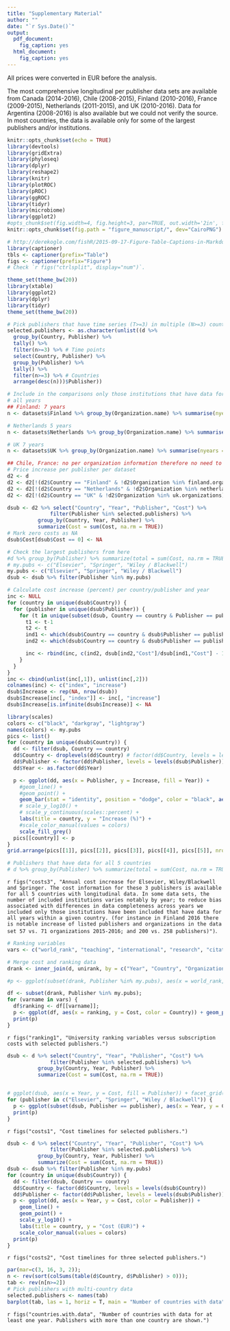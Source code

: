 ```yaml
---
title: "Supplementary Material"
author: ""
date: "`r Sys.Date()`"
output:
  pdf_document:
    fig_caption: yes
  html_document:
    fig_caption: yes
---
```



All prices were converted in EUR before the analysis.

The most comprehensive longitudinal per publisher data sets are available from 
Canada (2014-2016), Chile (2008-2015), Finland (2010-2016), France (2009-2015), Netherlands (2011-2015), and UK (2010-2016). Data for Argentina (2008-2016) is also available but we could not verify the source. In most countries, the data is available only for some of the largest publishers and/or institutions.


```r
knitr::opts_chunk$set(echo = TRUE)
library(devtools)
library(gridExtra)
library(phyloseq)
library(dplyr)
library(reshape2)
library(knitr)
library(plotROC)
library(pROC)
library(ggROC)
library(tidyr)
library(microbiome)
library(ggplot2)
#opts_chunk$set(fig.width=4, fig.height=3, par=TRUE, out.width='2in', fig.pos='H')
knitr::opts_chunk$set(fig.path = "figure_manuscript/", dev="CairoPNG")

# http://derekogle.com/fishR/2015-09-17-Figure-Table-Captions-in-Markdown
library(captioner)
tbls <- captioner(prefix="Table")
figs <- captioner(prefix="Figure")
# Check `r figs("ctrlsplit", display="num")`.

theme_set(theme_bw(20))
library(xtable)
library(ggplot2)
library(dplyr)
library(tidyr)
theme_set(theme_bw(20))

# Pick publishers that have time series (T>=3) in multiple (N>=3) countries
selected.publishers <- as.character(unlist((d %>%
  group_by(Country, Publisher) %>%
  tally() %>%
  filter(n>=3) %>% # Time points
  select(Country, Publisher) %>%
  group_by(Publisher) %>%
  tally() %>%
  filter(n>=3) %>% # Countries
  arrange(desc(n)))$Publisher))
```



```r
# Include in the comparisons only those institutions that have data for
# all years
## Finland: 7 years
n <- datasets$Finland %>% group_by(Organization.name) %>% summarise(nyears = length(unique(Year))) %>% arrange(desc(nyears)) %>% filter(nyears == 7) %>% select(Organization.name); finland.organizations <- as.vector(unname(unlist(n)))

# Netherlands 5 years
n <- datasets$Netherlands %>% group_by(Organization.name) %>% summarise(nyears = length(unique(Year))) %>% arrange(desc(nyears)) %>% filter(nyears == 5) %>% select(Organization.name); netherlands.organizations <- as.vector(unname(unlist(n)))

# UK 7 years
n <- datasets$UK %>% group_by(Organization.name) %>% summarise(nyears = length(unique(Year))) %>% arrange(desc(nyears)) %>% filter(nyears == 7) %>% select(Organization.name); uk.organizations <- as.vector(unname(unlist(n)))

## Chile, France: no per organization information therefore no need to filter
# Price increase per publisher per dataset
d2 <- d
d2 <- d2[!(d2$Country == "Finland" & !d2$Organization %in% finland.organizations),]
d2 <- d2[!(d2$Country == "Netherlands" & !d2$Organization %in% netherlands.organizations),]
d2 <- d2[!(d2$Country == "UK" & !d2$Organization %in% uk.organizations),]

dsub <- d2 %>% select("Country", "Year", "Publisher", "Cost") %>%
              filter(Publisher %in% selected.publishers) %>%
	      group_by(Country, Year, Publisher) %>%
	      summarize(Cost = sum(Cost, na.rm = TRUE))
# Mark zero costs as NA
dsub$Cost[dsub$Cost == 0] <- NA

# Check the largest publishers from here
#d %>% group_by(Publisher) %>% summarize(total = sum(Cost, na.rm = TRUE), ncountries = length(unique(Country))) %>% arrange(desc(total))
# my.pubs <- c("Elsevier", "Springer", "Wiley / Blackwell")
my.pubs <- c("Elsevier", "Springer", "Wiley / Blackwell")
dsub <- dsub %>% filter(Publisher %in% my.pubs)

# Calculate cost increase (percent) per country/publisher and year
inc <- NULL
for (country in unique(dsub$Country)) {
  for (publisher in unique(dsub$Publisher)) {
    for (t in unique(subset(dsub, Country == country & Publisher == publisher)$Year)[-1]) {
      t1 <- t-1
      t2 <- t
      ind1 <- which(dsub$Country == country & dsub$Publisher == publisher & dsub$Year == t1)
      ind2 <- which(dsub$Country == country & dsub$Publisher == publisher & dsub$Year == t2)

      inc <- rbind(inc, c(ind2, dsub[ind2,"Cost"]/dsub[ind1,"Cost"] - 1))
    }
  }
}
inc <- cbind(unlist(inc[,1]), unlist(inc[,2]))
colnames(inc) <- c("index", "increase")
dsub$Increase <- rep(NA, nrow(dsub))
dsub$Increase[inc[, "index"]] <- inc[, "increase"]
dsub$Increase[is.infinite(dsub$Increase)] <- NA

library(scales)
colors <- c("black", "darkgray", "lightgray")
names(colors) <- my.pubs
pics <- list()
for (country in unique(dsub$Country)) {
  dd <- filter(dsub, Country == country)
  dd$Country <- droplevels(dd$Country) # factor(dd$Country, levels = levels(dsub$Country))
  dd$Publisher <- factor(dd$Publisher, levels = levels(dsub$Publisher))
  dd$Year <- as.factor(dd$Year)

  p <- ggplot(dd, aes(x = Publisher, y = Increase, fill = Year)) +
    #geom_line() +
    #geom_point() +
    geom_bar(stat = "identity", position = "dodge", color = "black", aes(group = Year)) + 
    # scale_y_log10() +
    # scale_y_continuous(scales::percent) + 
    labs(title = country, y = "Increase (%)") +
    #scale_color_manual(values = colors)
    scale_fill_grey()    
  pics[[country]] <- p
}
grid.arrange(pics[[1]], pics[[2]], pics[[3]], pics[[4]], pics[[5]], nrow = 2)

# Publishers that have data for all 5 countries
# d %>% group_by(Publisher) %>% summarize(total = sum(Cost, na.rm = TRUE), ncountries = length(unique(Country))) %>% arrange(desc(total)) %>% filter(ncountries == 5)
```

`r figs("costs3", "Annual cost increase for Elsevier, Wiley/Blackwell and Springer. The cost information for these 3 publishers is available for all 5 countries with longitudinal data. In some data sets, the number of included institutions varies notably by year; to reduce bias associated with differences in data completeness across years we included only those institutions have been included that have data for all years within a given country. (for instance in Finland 2016 there is notable increase of listed publishers and organizations in the data set 57 vs. 71 organizations 2015-2016; and 200 vs. 258 publishers)")`.



```r
# Ranking variables
vars <- c("world_rank", "teaching", "international", "research", "citations", "income", "total_score", "num_students", "student_staff_ratio", "international_students")

# Merge cost and ranking data
drank <- inner_join(d, unirank, by = c("Year", "Country", "Organization"))

#p <- ggplot(subset(drank, Publisher %in% my.pubs), aes(x = world_rank, y = Cost, color = Country)) + geom_point() + labs(y = "Cost (EUR)") + scale_y_log10() + facet_grid(. ~ Publisher)

df <- subset(drank, Publisher %in% my.pubs);
for (varname in vars) {
  df$ranking <- df[[varname]];
  p <- ggplot(df, aes(x = ranking, y = Cost, color = Country)) + geom_point() + labs(y = "Cost (EUR)", x = varname, title = varname) + scale_y_log10() + facet_grid(. ~ Publisher)
  print(p)
}

```

`r figs("ranking1", "University ranking variables versus subscription costs with selected publishers.")`




```r
dsub <- d %>% select("Country", "Year", "Publisher", "Cost") %>%
              filter(Publisher %in% selected.publishers) %>%
	      group_by(Country, Year, Publisher) %>%
	      summarize(Cost = sum(Cost, na.rm = TRUE))


# ggplot(dsub, aes(x = Year, y = Cost, fill = Publisher)) + facet_grid(Country ~ .) + geom_bar(stat = "identity", position = "dodge") + scale_y_log10()
for (publisher in c("Elsevier", "Springer", "Wiley / Blackwell")) {
  p <- ggplot(subset(dsub, Publisher == publisher), aes(x = Year, y = Cost, color = Country)) + geom_line() + geom_point() + scale_y_log10() + labs(title = publisher, y = "Cost (EUR)")
  print(p)
}
```

`r figs("costs1", "Cost timelines for selected publishers.")`




```r
dsub <- d %>% select("Country", "Year", "Publisher", "Cost") %>%
              filter(Publisher %in% selected.publishers) %>%
	      group_by(Country, Year, Publisher) %>%
	      summarize(Cost = sum(Cost, na.rm = TRUE))
dsub <- dsub %>% filter(Publisher %in% my.pubs)
for (country in unique(dsub$Country)) {
  dd <- filter(dsub, Country == country)
  dd$Country <- factor(dd$Country, levels = levels(dsub$Country))
  dd$Publisher <- factor(dd$Publisher, levels = levels(dsub$Publisher))  
  p <- ggplot(dd, aes(x = Year, y = Cost, color = Publisher)) +
    geom_line() +
    geom_point() +
    scale_y_log10() +
    labs(title = country, y = "Cost (EUR)") +
    scale_color_manual(values = colors)
  print(p)
}
```

`r figs("costs2", "Cost timelines for three selected publishers.")`


```r
par(mar=c(3, 16, 3, 2));
n <- rev(sort(colSums(table(d$Country, d$Publisher) > 0)));
tab <- rev(n[n>=2])
# Pick publishers with multi-country data
selected.publishers <- names(tab)
barplot(tab, las = 1, horiz = T, main = "Number of countries with data")
```

`r figs("countries.with.data", "Number of countries with data for at least one year. Publishers with more than one country are shown.")`







